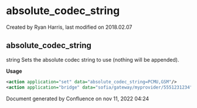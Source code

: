 
# absolute_codec_string 

 Created by  Ryan Harris, last modified on 2018.02.07

## absolute_codec_string

string Sets the absolute codec string to use (nothing will be appended).

**Usage**

```xml
<action application="set" data="absolute_codec_string=PCMU,GSM"/>
<action application="bridge" data="sofia/gateway/myprovider/5551231234"/>
```

Document generated by Confluence on nov 11, 2022 04:24
